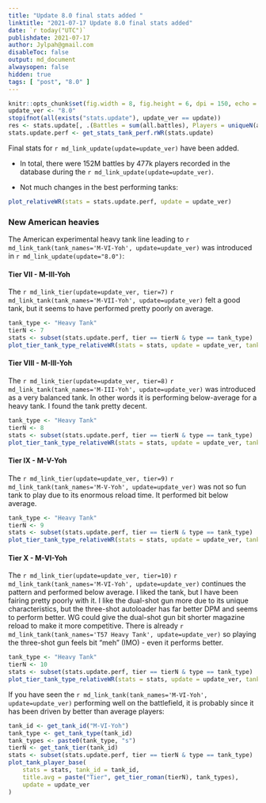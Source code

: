 ```yaml
---
title: "Update 8.0 final stats added "
linktitle: "2021-07-17 Update 8.0 final stats added"
date: `r today("UTC")`
publishdate: 2021-07-17
author: Jylpah@gmail.com
disableToc: false
output: md_document
alwaysopen: false
hidden: true
tags: [ "post", "8.0" ]
---
```


```r
knitr::opts_chunk$set(fig.width = 8, fig.height = 6, dpi = 150, echo = FALSE, dev = "svglite", fig.ext = "svgz")
update_ver <- "8.0"
stopifnot(all(exists("stats.update"), update_ver == update))
res <- stats.update[, .(Battles = sum(all.battles), Players = uniqueN(account_id))]
stats.update.perf <- get_stats_tank_perf.rWR(stats.update)
```

Final stats for `r md_link_update(update=update_ver)` have been added. 

* In total, there were 152M battles by 477k players recorded in the database during 
the `r md_link_update(update=update_ver)`.

* Not much changes in the best performing tanks:

```r
plot_relativeWR(stats = stats.update.perf, update = update_ver)
```

### New American heavies

The American experimental heavy tank line leading to 
`r md_link_tank(tank_names='M-VI-Yoh', update=update_ver)` was introduced 
in `r md_link_update(update="8.0")`: 

####  Tier VII - M-III-Yoh

The `r md_link_tier(update=update_ver, tier=7)` 
`r md_link_tank(tank_names='M-VII-Yoh', update=update_ver)` felt a good tank, 
but it seems to have performed pretty poorly on average. 

```r
tank_type <- "Heavy Tank"
tierN <- 7
stats <- subset(stats.update.perf, tier == tierN & type == tank_type)
plot_tier_tank_type_relativeWR(stats = stats, update = update_ver, tank_type = tank_type, tier = tierN)
```


####  Tier VIII - M-III-Yoh

The `r md_link_tier(update=update_ver, tier=8)` `r md_link_tank(tank_names='M-III-Yoh', update=update_ver)` 
was introduced as a very balanced tank. In other words it is performing below-average for a heavy tank. 
I found the tank pretty decent. 

```r
tank_type <- "Heavy Tank"
tierN <- 8
stats <- subset(stats.update.perf, tier == tierN & type == tank_type)
plot_tier_tank_type_relativeWR(stats = stats, update = update_ver, tank_type = tank_type, tier = tierN)
```

#### Tier IX - M-V-Yoh

The `r md_link_tier(update=update_ver, tier=9)` `r md_link_tank(tank_names='M-V-Yoh', update=update_ver)` 
was not so fun tank to play due to its enormous reload time. It performed bit below average. 

```r
tank_type <- "Heavy Tank"
tierN <- 9
stats <- subset(stats.update.perf, tier == tierN & type == tank_type)
plot_tier_tank_type_relativeWR(stats = stats, update = update_ver, tank_type = tank_type, tier = tierN)
```

#### Tier X - M-VI-Yoh

The `r md_link_tier(update=update_ver, tier=10)` `r md_link_tank(tank_names='M-VI-Yoh', update=update_ver)` 
continues the pattern and performed below average. I liked the tank, but I have 
been fairing pretty poorly with it. I like the dual-shot gun more due to its 
unique characteristics, but the three-shot autoloader has far better DPM and 
seems to perform better. WG could give the dual-shot gun bit shorter magazine 
reload to make it more competitive. There is already 
`r md_link_tank(tank_names='T57 Heavy Tank', update=update_ver)` so playing the 
three-shot gun feels bit "meh" (IMO) - even it performs better.

```r
tank_type <- "Heavy Tank"
tierN <- 10
stats <- subset(stats.update.perf, tier == tierN & type == tank_type)
plot_tier_tank_type_relativeWR(stats = stats, update = update_ver, tank_type = tank_type, tier = tierN)
```

If you have seen the `r md_link_tank(tank_names='M-VI-Yoh', update=update_ver)` 
performing well on the battlefield, it is probably since it has been driven by 
better than average players:

```r
tank_id <- get_tank_id("M-VI-Yoh")
tank_type <- get_tank_type(tank_id)
tank_types <- paste0(tank_type, "s")
tierN <- get_tank_tier(tank_id)
stats <- subset(stats.update.perf, tier == tierN & type == tank_type)
plot_tank_player_base(
    stats = stats, tank_id = tank_id,
    title.avg = paste("Tier", get_tier_roman(tierN), tank_types),
    update = update_ver
)
```
